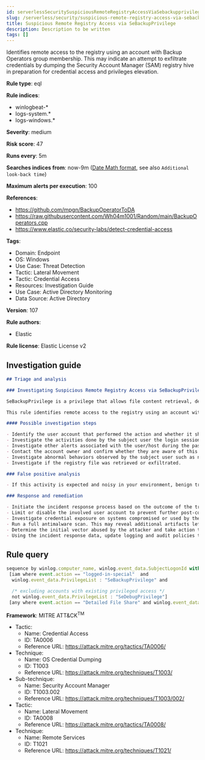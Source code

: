 ```yaml
---
id: serverlessSecuritySuspiciousRemoteRegistryAccessViaSebackupprivilege
slug: /serverless/security/suspicious-remote-registry-access-via-sebackupprivilege
title: Suspicious Remote Registry Access via SeBackupPrivilege
description: Description to be written
tags: []
---
```


<div id="suspicious-remote-registry-access-via-sebackupprivilege"></div>

Identifies remote access to the registry using an account with Backup Operators group membership. This may indicate an attempt to exfiltrate credentials by dumping the Security Account Manager (SAM) registry hive in preparation for credential access and privileges elevation.

**Rule type**: eql

**Rule indices**: 

* winlogbeat-*
* logs-system.*
* logs-windows.*

**Severity**: medium

**Risk score**: 47

**Runs every**: 5m

**Searches indices from**: now-9m ([Date Math format](((ref))/common-options.html#date-math), see also <DocLink id="serverlessSecurityRulesUiCreate" section="set-the-rules-schedule">`Additional look-back time`</DocLink>)

**Maximum alerts per execution**: 100

**References**: 

* https://github.com/mpgn/BackupOperatorToDA
* https://raw.githubusercontent.com/Wh04m1001/Random/main/BackupOperators.cpp
* https://www.elastic.co/security-labs/detect-credential-access

**Tags**: 

* Domain: Endpoint
* OS: Windows
* Use Case: Threat Detection
* Tactic: Lateral Movement
* Tactic: Credential Access
* Resources: Investigation Guide
* Use Case: Active Directory Monitoring
* Data Source: Active Directory

**Version**: 107

**Rule authors**: 

* Elastic

**Rule license**: Elastic License v2

## Investigation guide

```markdown
## Triage and analysis

### Investigating Suspicious Remote Registry Access via SeBackupPrivilege

SeBackupPrivilege is a privilege that allows file content retrieval, designed to enable users to create backup copies of the system. Since it is impossible to make a backup of something you cannot read, this privilege comes at the cost of providing the user with full read access to the file system. This privilege must bypass any access control list (ACL) placed in the system.

This rule identifies remote access to the registry using an account with Backup Operators group membership. This may indicate an attempt to exfiltrate credentials by dumping the Security Account Manager (SAM) registry hive in preparation for credential access and privileges elevation.

#### Possible investigation steps

- Identify the user account that performed the action and whether it should perform this kind of action.
- Investigate the activities done by the subject user the login session. The field `winlog.event_data.SubjectLogonId` can be used to get this data.
- Investigate other alerts associated with the user/host during the past 48 hours.
- Contact the account owner and confirm whether they are aware of this activity.
- Investigate abnormal behaviors observed by the subject user such as network connections, registry or file modifications, and processes created.
- Investigate if the registry file was retrieved or exfiltrated.

### False positive analysis

- If this activity is expected and noisy in your environment, benign true positives (B-TPs) can be added as exceptions if necessary.

### Response and remediation

- Initiate the incident response process based on the outcome of the triage.
- Limit or disable the involved user account to prevent further post-compromise behavior.
- Investigate credential exposure on systems compromised or used by the attacker to ensure all compromised accounts are identified. Reset passwords for these accounts and other potentially compromised credentials, such as email, business systems, and web services.
- Run a full antimalware scan. This may reveal additional artifacts left in the system, persistence mechanisms, and malware components.
- Determine the initial vector abused by the attacker and take action to prevent reinfection through the same vector.
- Using the incident response data, update logging and audit policies to improve the mean time to detect (MTTD) and the mean time to respond (MTTR).
```

## Rule query

```js
sequence by winlog.computer_name, winlog.event_data.SubjectLogonId with maxspan=1m
 [iam where event.action == "logged-in-special"  and
  winlog.event_data.PrivilegeList : "SeBackupPrivilege" and

  /* excluding accounts with existing privileged access */
  not winlog.event_data.PrivilegeList : "SeDebugPrivilege"]
 [any where event.action == "Detailed File Share" and winlog.event_data.RelativeTargetName : "winreg"]

```

**Framework**: MITRE ATT&CK<sup>TM</sup>

* Tactic:
    * Name: Credential Access
    * ID: TA0006
    * Reference URL: https://attack.mitre.org/tactics/TA0006/
* Technique:
    * Name: OS Credential Dumping
    * ID: T1003
    * Reference URL: https://attack.mitre.org/techniques/T1003/
* Sub-technique:
    * Name: Security Account Manager
    * ID: T1003.002
    * Reference URL: https://attack.mitre.org/techniques/T1003/002/
* Tactic:
    * Name: Lateral Movement
    * ID: TA0008
    * Reference URL: https://attack.mitre.org/tactics/TA0008/
* Technique:
    * Name: Remote Services
    * ID: T1021
    * Reference URL: https://attack.mitre.org/techniques/T1021/

